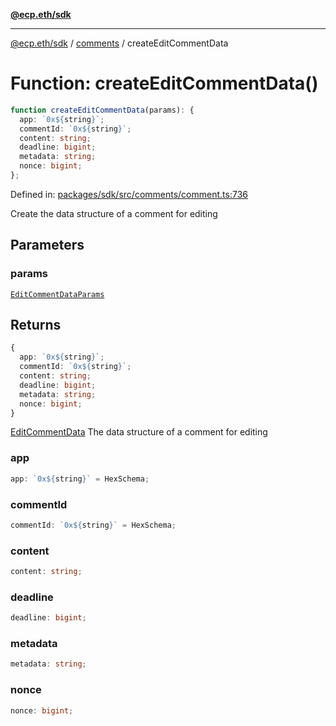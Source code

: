 [**@ecp.eth/sdk**](../../index.mdx)

***

[@ecp.eth/sdk](/sdk-reference/index.mdx) / [comments](/sdk-reference/comments/index.mdx) / createEditCommentData

# Function: createEditCommentData()

```ts
function createEditCommentData(params): {
  app: `0x${string}`;
  commentId: `0x${string}`;
  content: string;
  deadline: bigint;
  metadata: string;
  nonce: bigint;
};
```

Defined in: [packages/sdk/src/comments/comment.ts:736](https://github.com/ecp-eth/comments-monorepo/blob/main/packages/sdk/src/comments/comment.ts#L736)

Create the data structure of a comment for editing

## Parameters

### params

[`EditCommentDataParams`](/sdk-reference/comments/type-aliases/EditCommentDataParams.mdx)

## Returns

```ts
{
  app: `0x${string}`;
  commentId: `0x${string}`;
  content: string;
  deadline: bigint;
  metadata: string;
  nonce: bigint;
}
```

[EditCommentData](/sdk-reference/comments/type-aliases/EditCommentData.mdx) The data structure of a comment for editing

### app

```ts
app: `0x${string}` = HexSchema;
```

### commentId

```ts
commentId: `0x${string}` = HexSchema;
```

### content

```ts
content: string;
```

### deadline

```ts
deadline: bigint;
```

### metadata

```ts
metadata: string;
```

### nonce

```ts
nonce: bigint;
```
